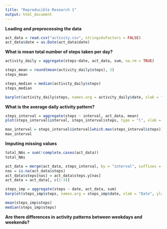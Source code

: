 ```yaml
---
title: "Reproducible Research 1"
output: html_document
---
```


**Loading and preprocessing the data**

```r
act_data = read.csv("activity.csv", stringsAsFactors = FALSE)
act_data$date = as.Date(act_data$date)
```

**What is mean total number of steps taken per day?**

```r
activity_daily = aggregate(steps~date, act_data, sum, na.rm = TRUE)

steps_mean = round(mean(activity_daily$steps), 2)
steps_mean

steps_median = median(activity_daily$steps)
steps_median

barplot(activity_daily$steps, names.arg = activity_daily$date, xlab = "Date", ylab = "Total steps per day", col = "darkblue")
```

**What is the average daily activity pattern?**

```r
steps_interval = aggregate(steps ~ interval, act_data, mean)
plot(steps_interval$interval, steps_interval$steps, type = "l", xlab = "Intervals", ylab = "Number of steps", main = "Average number of steps by interval, across days")

max_interval = steps_interval$interval[which.max(steps_interval$steps)]
max_interval
```

**Imputing missing values**

```r
total_NAs = sum(!complete.cases(act_data))
total_NAs

act_data = merge(act_data, steps_interval, by = "interval", suffixes = c("", ".y"))
nas = is.na(act_data$steps)
act_data$steps[nas] = act_data$steps.y[nas]
act_data = act_data[, c(1:3)]

steps_imp = aggregate(steps ~ date, act_data, sum)
barplot(steps_imp$steps, names.arg = steps_imp$date, xlab = "Date", ylab = "Number of steps", col = "orange")

mean(steps_imp$steps)
median(steps_imp$steps)
```

**Are there differences in activity patterns between weekdays and weekends?**

